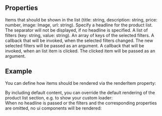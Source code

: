 
<Meta
  title="ListSection"
  subtitle="ListSection displays a section with a list of elements."
/>

## Properties

<PropsTable>
  <PropsTableRow value="items" required>
  Items that should be shown in the list (title: string, description: string, price: number, image: Image, url: string).
  </PropsTableRow>
  <PropsTableRow value="headline">
  Specify a headline for the product list. The separator will not be displayed, if no headline is specified.
  </PropsTableRow>
  <PropsTableRow value="filters">
  A list of filters (key: string, value: string).
  </PropsTableRow>
  <PropsTableRow value="selectedFilters">
  An array of keys of the selected filters. 
  </PropsTableRow>
  <PropsTableRow value="handleFilterChange">
  A callback that will be invoked, when the selected filters changed. The new selected filters will be passed as an argument.
  </PropsTableRow>
  <PropsTableRow value="handleItemClick">
  A callback that will be invoked, when an list item is clicked. The clicked item will be passed as an argument.
  </PropsTableRow>
</PropsTable>

## Example

You can define how items should be rendered via the <span class="code">renderItem</span> property:
<ExampleLoader example="ListSection.tsx" />
<ExampleLoader example="ListSection.CustomItem.tsx" />

<div class="mt-8">
By including default content, you can override the default rendering of the product list section, e.g. to show your custom loader:
</div>
<ExampleLoader example="ListSection.CustomContent.tsx" />
<div class="mt-8">
When no headline is passed or the filters and the corresponding properties are omitted, no ui components will be rendered: 
</div>
<ExampleLoader example="ListSection.NoHeadlineAndFilters.tsx" />